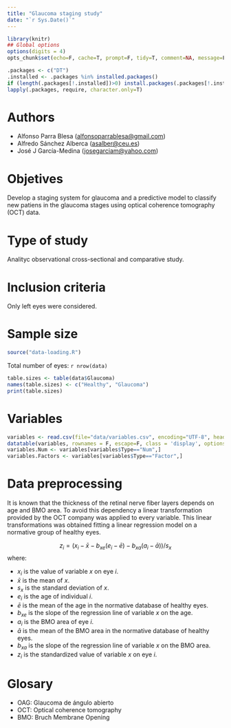 ```yaml
---
title: "Glaucoma staging study"
date: "`r Sys.Date()`"
---
```


```r
library(knitr)
## Global options
options(digits = 4)
opts_chunk$set(echo=F, cache=T, prompt=F, tidy=T, comment=NA, message=F, warning=F, dev="png", dev.args=list(type="cairo"), dpi=300)
```

```r
.packages <- c("DT")
.installed <- .packages %in% installed.packages()
if (length(.packages[!.installed])>0) install.packages(.packages[!.installed])
lapply(.packages, require, character.only=T)
```

# Authors

- Alfonso Parra Blesa ([alfonsoparrablesa@gmail.com](mailto:alfonsoparrablesa@gmail.com))
- Alfredo Sánchez Alberca ([asalber@ceu.es](mailto:asalber@ceu.es))
- José J García-Medina ([josegarciam@yahoo.com](mailto:josegarciam@yahoo.com))

# Objetives

Develop a staging system for glaucoma and a predictive model to classify new patiens in the glaucoma stages using optical coherence tomography (OCT) data.

# Type of study

Analityc observational cross-sectional and comparative study.

# Inclusion criteria

Only left eyes were considered.

# Sample size

```r
source("data-loading.R")
```


Total number of eyes: `r nrow(data)`
```r
table.sizes <- table(data$Glaucoma)
names(table.sizes) <- c("Healthy", "Glaucoma")
print(table.sizes)
```

# Variables

```r
variables <- read.csv(file="data/variables.csv", encoding="UTF-8", header=T, sep=",")
datatable(variables, rownames = F, escape=F, class = 'display', options = list(pageLength = 10, dom="ltip", language = list(url = 'http://cdn.datatables.net/plug-ins/1.10.11/i18n/Spanish.json')))
variables.Num <- variables[variables$Type=="Num",]
variables.Factors <- variables[variables$Type=="Factor",]
```

# Data preprocessing

It is known that the thickness of the retinal nerve fiber layers depends on age and BMO area. To avoid this dependency a linear transformation provided by the OCT company was applied to every variable. This linear transformations was obtained fitting a linear regression model on a normative group of healthy eyes.

$$z_i=(x_i-\bar x-b_{xe}(e_i-\bar e)-b_{xa}(a_i-\bar a))/s_x$$
where:

- $x_i$ is the value of variable $x$ on eye $i$.
- $\bar x$ is the mean of $x$.
- $s_x$ is the standard deviation of $x$.
- $e_i$ is the age of individual $i$.
- $\bar e$ is the mean of the age in the normative database of healthy eyes.
- $b_{xe}$ is the slope of the regression line of variable $x$ on the age.
- $a_i$ is the BMO area of eye $i$.
- $\bar a$ is the mean of the BMO area in the normative database of healthy eyes.
- $b_{xa}$ is the slope of the regression line of variable $x$ on the BMO area.
- $z_i$ is the standardized value of variable $x$ on eye $i$.


# Glosary

- OAG: Glaucoma de ángulo abierto
- OCT: Optical coherence tomography
- BMO: Bruch Membrane Opening 